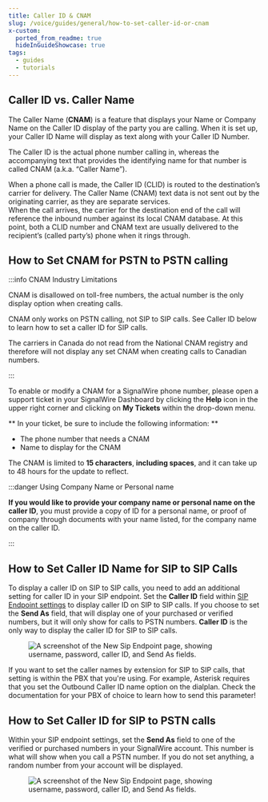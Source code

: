 ```yaml
---
title: Caller ID & CNAM
slug: /voice/guides/general/how-to-set-caller-id-or-cnam
x-custom:
  ported_from_readme: true
  hideInGuideShowcase: true
tags:
  - guides
  - tutorials
---
```



Caller ID vs. Caller Name
-------------------------

The Caller Name (**CNAM**) is a feature that displays your Name or Company Name on the Caller ID display of the party you are calling. When it is set up, your Caller ID Name will display as text along with your Caller ID Number.

The Caller ID is the actual phone number calling in, whereas the accompanying text that provides the identifying name for that number is called CNAM (a.k.a. “Caller Name”).

When a phone call is made, the Caller ID (CLID) is routed to the destination’s carrier for delivery. The Caller Name (CNAM) text data is not sent out by the originating carrier, as they are separate services.  
When the call arrives, the carrier for the destination end of the call will reference the inbound number against its local CNAM database. At this point, both a CLID number and CNAM text are usually delivered to the recipient’s (called party’s) phone when it rings through.

How to Set CNAM for PSTN to PSTN calling
----------------------------------------


:::info CNAM Industry Limitations

CNAM is disallowed on toll-free numbers, the actual number is the only display option when creating calls. 

CNAM only works on PSTN calling, not SIP to SIP calls. See Caller ID below to learn how to set a caller ID for SIP calls. 

The carriers in Canada do not read from the National CNAM registry and therefore will not display any set CNAM when creating calls to Canadian numbers.

:::

To enable or modify a CNAM for a SignalWire phone number, please open a support ticket in your SignalWire Dashboard by clicking the **Help** icon in the upper right corner and clicking on **My Tickets** within the drop-down menu. 

** In your ticket, be sure to include the following information: **

- The phone number that needs a CNAM
- Name to display for the CNAM

The CNAM is limited to **15 characters**, **including spaces**, and it can take up to 48 hours for the update to reflect.


:::danger Using Company Name or Personal name

**If you would like to provide your company name or personal name on the caller ID**, you must provide a copy of ID for a personal name, or proof of company through documents with your name listed, for the company name on the caller ID.

:::

How to Set Caller ID Name for SIP to SIP Calls
----------------------------------------------

To display a caller ID on SIP to SIP calls, you need to add an additional setting for caller ID in your SIP endpoint. Set the **Caller ID** field within [SIP Endpoint settings](/voice/sip/get-started) to display caller ID on SIP to SIP calls. If you choose to set the **Send As** field, that will display one of your purchased or verified numbers, but it will only show for calls to PSTN numbers. **Caller ID** is the only way to display the caller ID for SIP to SIP calls. 

<figure>
  <img className="img-800" src={require("./d21c049-Screen_Shot_2021-08-10_at_12.02.47_PM.webP").default} alt="A screenshot of the New Sip Endpoint page, showing username, password, caller ID, and Send As fields." />
</figure>

If you want to set the caller names by extension for SIP to SIP calls, that setting is within the PBX that you're using. For example, Asterisk requires that you set the Outbound Caller ID name option on the dialplan. Check the documentation for your PBX of choice to learn how to send this parameter! 

How to Set Caller ID for SIP to PSTN calls
------------------------------------------

Within your SIP endpoint settings, set the **Send As** field to one of the verified or purchased numbers in your SignalWire account. This number is what will show when you call a PSTN number. If you do not set anything, a random number from your account will be displayed. 

<figure>
  <img className="img-800" src={require("./23d6909-Screen_Shot_2021-08-10_at_12.02.47_PM.webP").default} alt="A screenshot of the New Sip Endpoint page, showing username, password, caller ID, and Send As fields." />
</figure>
